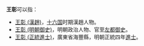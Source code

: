 '''王彰'''可以指：
* [[王彰_(漢趙)|王彰 (漢趙)]]，[[十六国|十六国]]时期漢趙人物。
* [[王彰_(明朝御史)|王彰 (明朝御史)]]，明朝政治人物、官至[[左都御史|左都御史]]。
* [[王彰_(正統進士)|王彰 (正統進士)]]，廣東省海豐縣，明朝正統四年[[進士|進士]]。
{{disambig|Cat=二字王姓人名消歧義|zhang}}